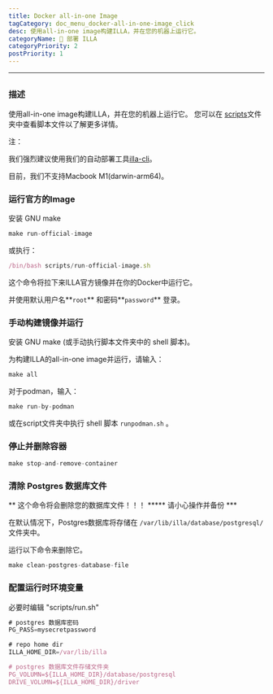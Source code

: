 ```yaml
---
title: Docker all-in-one Image
tagCategory: doc_menu_docker-all-in-one-image_click
desc: 使用all-in-one image构建ILLA，并在您的机器上运行它。
categoryName: 👷 部署 ILLA
categoryPriority: 2
postPriority: 1
---
```


* * *

## <h2 hidden>停靠所有内置图像</h2>

### 描述

使用all-in-one image构建ILLA，并在您的机器上运行它。 您可以在 [scripts](https://github.com/illacloud/deply-illa-manually/blob/main/docker/scripts)文件夹中查看脚本文件以了解更多详情。

注：

我们强烈建议使用我们的自动部署工具[illa-cli](https://github.com/illacloud/illa)。

目前，我们不支持Macbook M1(darwin-arm64)。

### 运行官方的Image

安装 GNU make

```jsx
make run-official-image
```

或执行：

```jsx
/bin/bash scripts/run-official-image.sh
```

这个命令将拉下来ILLA官方镜像并在你的Docker中运行它。

并使用默认用户名**`root`** 和密码**`password`** 登录。

### 手动构建镜像并运行

安装 GNU make (或手动执行脚本文件夹中的 shell 脚本)。

为构建ILLA的all-in-one image并运行，请输入：

```jsx
make all
```

对于podman，输入：

```jsx
make run-by-podman
```

或在script文件夹中执行 shell 脚本 `runpodman.sh` 。

### 停止并删除容器

```jsx
make stop-and-remove-container
```

### 清除 Postgres 数据库文件

** 这个命令将会删除您的数据库文件！！！ \*\*\*** 请小心操作并备份 \*\*\*

在默认情况下，Postgres数据库将存储在 `/var/lib/illa/database/postgresql/` 文件夹中。

运行以下命令来删除它。

```jsx
make clean-postgres-database-file
```

### 配置运行时环境变量

必要时编辑 "scripts/run.sh"

```jsx
# postgres 数据库密码
PG_PASS=mysecretpassword

# repo home dir
ILLA_HOME_DIR=/var/lib/illa

# postgres 数据库文件存储文件夹
PG_VOLUMN=${ILLA_HOME_DIR}/database/postgresql
DRIVE_VOLUMN=${ILLA_HOME_DIR}/driver
```
